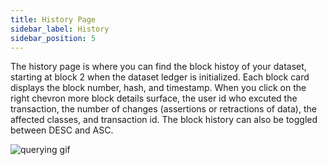 ```yaml
---
title: History Page
sidebar_label: History
sidebar_position: 5
---
```


The history page is where you can find the block histoy of your dataset, starting at block 2 when the dataset ledger is initialized.
Each block card displays the block number, hash, and timestamp. When you click on the right chevron more block details surface, the user id who excuted the transaction,
the number of changes (assertions or retractions of data), the affected classes, and transaction id. The block history can also be toggled between DESC and ASC.

![querying gif](/img/history.gif)
